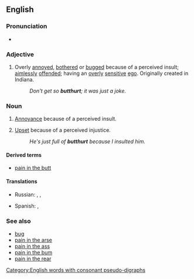 ==English==

===Pronunciation===
* {{IPA|/ˈbʌtˌhɚt/|lang=en}}

===Adjective===
{{en-adj}}

# {{context|slang|lang=en}} Overly [[annoyed]], [[bothered]] or [[bugged]] because of a perceived insult; [[aimlessly]] [[offended]]; having an [[overly]] [[sensitive]] [[ego]].  Originally created in Indiana.
#: ''Don't get so '''butthurt'''; it was just a joke.''

===Noun===
{{en-noun|-}}

# {{context|slang|lang=en}} [[annoyance|Annoyance]] because of a perceived insult.
# {{context|slang|lang=en}} [[upset|Upset]] because of a perceived injustice.
#: ''He's just full of '''butthurt''' because I insulted him.''

====Derived terms====
* [[pain in the butt]]

====Translations====
{{trans-top|(slang) annoyance because of a perceived insult}}
* Russian: {{t|ru|батхёрт|tr=|sc=Cyrl}}, {{t|ru|баттхёрт|tr=|sc=Cyrl}}, {{qualifier|partly}} {{t+|ru|фрустрация|tr=|sc=Cyrl}}
{{trans-mid}}
* Spanish: {{t|es|encabronado|m}}, {{t|es|enputado|m}}
{{trans-bottom}}

===See also===
* [[bug#Verb|bug]]
* [[pain in the arse]]
* [[pain in the ass]]
* [[pain in the bum]]
* [[pain in the rear]]
[[Category:English words with consonant pseudo-digraphs]]